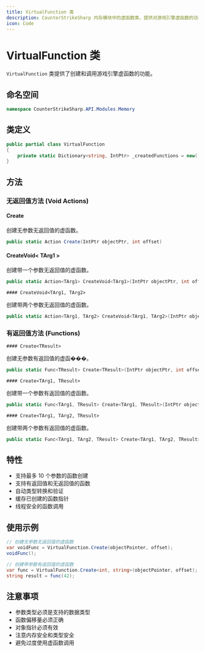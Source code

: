 ```yaml
---
title: VirtualFunction 类
description: CounterStrikeSharp 内存模块中的虚函数类，提供对游戏引擎虚函数的访问和调用功能
icon: Code
---
```


# VirtualFunction 类

`VirtualFunction` 类提供了创建和调用游戏引擎虚函数的功能。

## 命名空间

```csharp
namespace CounterStrikeSharp.API.Modules.Memory
```

## 类定义

```csharp
public partial class VirtualFunction
{
    private static Dictionary<string, IntPtr> _createdFunctions = new();
}
```

## 方法

### 无返回值方法 (Void Actions)

#### Create

创建无参数无返回值的虚函数。

```csharp
public static Action Create(IntPtr objectPtr, int offset)
```

#### CreateVoid< TArg1 >

创建带一个参数无返回值的虚函数。

```csharp
public static Action<TArg1> CreateVoid<TArg1>(IntPtr objectPtr, int offset)
```
```
#### CreateVoid<TArg1, TArg2>
```
创建带两个参数无返回值的虚函数。

```csharp
public static Action<TArg1, TArg2> CreateVoid<TArg1, TArg2>(IntPtr objectPtr, int offset)
```

### 有返回值方法 (Functions)
```
#### Create<TResult>
```
创建无参数有返回值的虚函���。

```csharp
public static Func<TResult> Create<TResult>(IntPtr objectPtr, int offset)
```
```
#### Create<TArg1, TResult>
```
创建带一个参数有返回值的虚函数。

```csharp
public static Func<TArg1, TResult> Create<TArg1, TResult>(IntPtr objectPtr, int offset)
```
```
#### Create<TArg1, TArg2, TResult>
```
创建带两个参数有返回值的虚函数。

```csharp
public static Func<TArg1, TArg2, TResult> Create<TArg1, TArg2, TResult>(IntPtr objectPtr, int offset)
```

## 特性

- 支持最多 10 个参数的函数创建
- 支持有返回值和无返回值的函数
- 自动类型转换和验证
- 缓存已创建的函数指针
- 线程安全的函数调用

## 使用示例

```csharp
// 创建无参数无返回值的虚函数
var voidFunc = VirtualFunction.Create(objectPointer, offset);
voidFunc();

// 创建带参数有返回值的虚函数
var func = VirtualFunction.Create<int, string>(objectPointer, offset);
string result = func(42);
```

## 注意事项

- 参数类型必须是支持的数据类型
- 函数偏移量必须正确
- 对象指针必须有效
- 注意内存安全和类型安全
- 避免过度使用虚函数调用
``` 